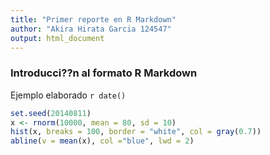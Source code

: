 ```yaml
---
title: "Primer reporte en R Markdown"
author: "Akira Hirata Garcia 124547"
output: html_document
---
```


### Introducci??n al formato R Markdown

Ejemplo elaborado `r date()`

```r
set.seed(20140811)
x <- rnorm(10000, mean = 80, sd = 10)
hist(x, breaks = 100, border = "white", col = gray(0.7))
abline(v = mean(x), col ="blue", lwd = 2)

```

